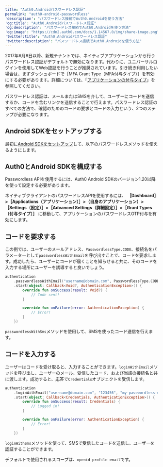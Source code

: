 ```yaml
---
title: "Auth0.Androidパスワードレス認証"
permalink: "auth0-android-passwordless"
'description': "パスワードレス接続でAuth0.Androidを使う方法"
'og:title': "Auth0.Androidパスワードレス認証"
'og:description': "パスワードレス接続でAuth0.Androidを使う方法"
'og:image': "https://cdn2.auth0.com/docs/1.14567.0/img/share-image.png"
'twitter:title': "Auth0.Androidパスワードレス認証"
'twitter:description': "パスワードレス接続でAuth0.Androidを使う方法"
---
```


<Warning>

2017年6月8日以降、新規テナントでは、ネイティブアプリケーションから行うパスワードレス認証がデフォルトで無効になります。代わりに、ユニバーサルログインを使用してWeb認証を行うことが推奨されています。引き続き利用したい場合は、まずダッシュボードで［MFA Grant Type（MFA付与タイプ）］を有効にする必要があります。詳細については、「[アプリケーションの付与タイプ](/ja-jp/get-started/applications/application-grant-types)」を参照してください。

</Warning>

パスワードレス認証は、メールまたはSMSを介して、ユーザーにコードを送信するか、コードを含むリンクを送信することで行えます。パスワードレス認証のすべての方法で、確認のためのコードの要求とコードの入力という、2つのステップが必要になります。

## Android SDKをセットアップする

最初に[Android SDKをセットアップ](/ja-jp/libraries/auth0-android)して、以下のパスワードレスメソッドを使えるようにします。

## Auth0とAndroid SDKを構成する

<Callout icon="file-lines" color="#0EA5E9" iconType="regular">

Passwordless APIを使用するには、Auth0 Android SDKのバージョン1.20以降を使って設定する必要があります。

</Callout>

ネイティブクライアントのパスワードレスAPIを使用するには、 **［Dashboard］>［Applications（アプリケーション）］>（自身のアプリケーション）>［Settings（設定）］>［Advanced Settings（詳細設定）］>［Grant Types（付与タイプ）］** に移動して、アプリケーションのパスワードレスOTP付与を有効にします。

## コードを要求する

この例では、ユーザーのメールアドレス、`PasswordlessType.CODE`、接続名をパラメーターとして`passwordlessWithEmail`を呼び出すことで、コードを要求します。成功したら、ユーザーにコードが届くことを知らせると共に、そのコードを入力する場所にユーザーを誘導すると良いでしょう。

```kotlin lines
authentication
    .passwordlessWithEmail("username@domain.com", PasswordlessType.CODE, "my-passwordless-connection")
    .start(object: Callback<Void?, AuthenticationException>() {
        override fun onSuccess(result: Void?) {
            // Code sent!
        }

        override fun onFailure(error: AuthenticationException) {
            // Error!
        }
    })
```

`passwordlessWithSms`メソッドを使用して、SMSを使ったコード送信を行えます。

## コードを入力する

ユーザーはコードを受け取ると、入力することができます。`loginWithEmail`メソッドを呼び出し、ユーザーのメール、受信したコード、および当該の接続名と共に渡します。成功すると、応答で`Credentials`オブジェクトを受信します。

```kotlin lines
authentication
    .loginWithEmail("username@domain.com", "123456", "my-passwordless-connection")
    .start(object: Callback<Credentials, AuthenticationException>() {
        override fun onSuccess(result: Credentials) {
            // Logged in!
        }

        override fun onFailure(error: AuthenticationException) {
            // Error!
        }
    })
```

`loginWithSms`メソッドを使って、SMSで受信したコードを送信し、ユーザーを認証することができます。

デフォルトで使用されるスコープは、`openid profile email`です。